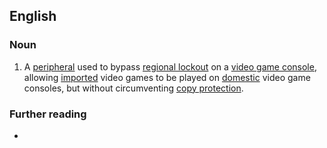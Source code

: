 ==English==

===Noun===
{{en-noun}}

# {{lb|en|video games}} A [[peripheral]] used to bypass [[regional lockout]] on a [[video game console]], allowing [[imported]] video games to be played on [[domestic]] video game consoles, but without circumventing [[copy protection]].

===Further reading===
* {{pedialite}}